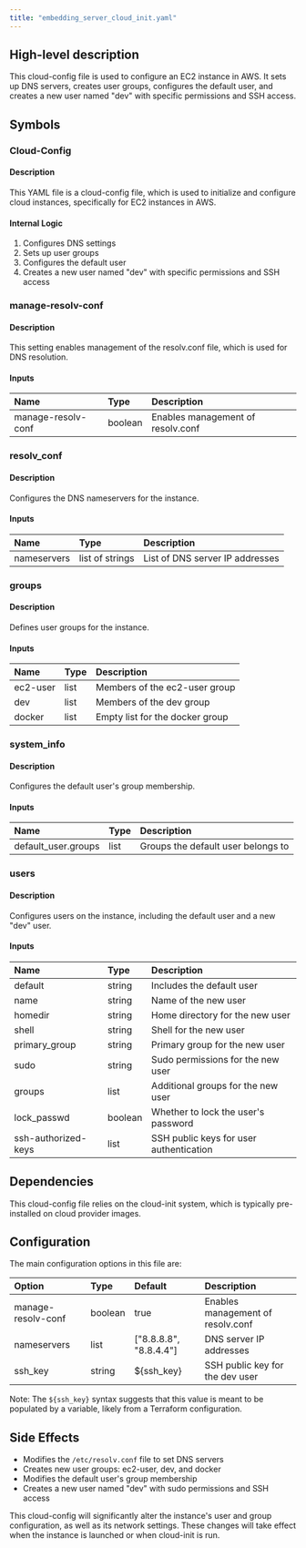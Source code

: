 ```yaml
---
title: "embedding_server_cloud_init.yaml"
---
```


## High-level description
This cloud-config file is used to configure an EC2 instance in AWS. It sets up DNS servers, creates user groups, configures the default user, and creates a new user named "dev" with specific permissions and SSH access.

## Symbols

### Cloud-Config
#### Description
This YAML file is a cloud-config file, which is used to initialize and configure cloud instances, specifically for EC2 instances in AWS.

#### Internal Logic
1. Configures DNS settings
2. Sets up user groups
3. Configures the default user
4. Creates a new user named "dev" with specific permissions and SSH access

### manage-resolv-conf
#### Description
This setting enables management of the resolv.conf file, which is used for DNS resolution.

#### Inputs
| Name | Type | Description |
|:-----|:-----|:------------|
| manage-resolv-conf | boolean | Enables management of resolv.conf |

### resolv_conf
#### Description
Configures the DNS nameservers for the instance.

#### Inputs
| Name | Type | Description |
|:-----|:-----|:------------|
| nameservers | list of strings | List of DNS server IP addresses |

### groups
#### Description
Defines user groups for the instance.

#### Inputs
| Name | Type | Description |
|:-----|:-----|:------------|
| ec2-user | list | Members of the ec2-user group |
| dev | list | Members of the dev group |
| docker | list | Empty list for the docker group |

### system_info
#### Description
Configures the default user's group membership.

#### Inputs
| Name | Type | Description |
|:-----|:-----|:------------|
| default_user.groups | list | Groups the default user belongs to |

### users
#### Description
Configures users on the instance, including the default user and a new "dev" user.

#### Inputs
| Name | Type | Description |
|:-----|:-----|:------------|
| default | string | Includes the default user |
| name | string | Name of the new user |
| homedir | string | Home directory for the new user |
| shell | string | Shell for the new user |
| primary_group | string | Primary group for the new user |
| sudo | string | Sudo permissions for the new user |
| groups | list | Additional groups for the new user |
| lock_passwd | boolean | Whether to lock the user's password |
| ssh-authorized-keys | list | SSH public keys for user authentication |

## Dependencies
This cloud-config file relies on the cloud-init system, which is typically pre-installed on cloud provider images.

## Configuration
The main configuration options in this file are:

| Option | Type | Default | Description |
|:-------|:-----|:--------|:------------|
| manage-resolv-conf | boolean | true | Enables management of resolv.conf |
| nameservers | list | ["8.8.8.8", "8.8.4.4"] | DNS server IP addresses |
| ssh_key | string | ${ssh_key} | SSH public key for the dev user |

Note: The `${ssh_key}` syntax suggests that this value is meant to be populated by a variable, likely from a Terraform configuration.

## Side Effects
- Modifies the `/etc/resolv.conf` file to set DNS servers
- Creates new user groups: ec2-user, dev, and docker
- Modifies the default user's group membership
- Creates a new user named "dev" with sudo permissions and SSH access

This cloud-config will significantly alter the instance's user and group configuration, as well as its network settings. These changes will take effect when the instance is launched or when cloud-init is run.